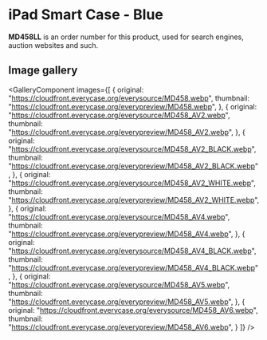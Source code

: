 
# iPad Smart Case - Blue

<Callout type='info' emoji='👉🏻'>**MD458LL** is an order number for this product, used for search engines, auction websites and such.</Callout>

## Image gallery

<GalleryComponent
    images={[
      {
        original: "https://cloudfront.everycase.org/everysource/MD458.webp",
        thumbnail: "https://cloudfront.everycase.org/everypreview/MD458.webp",
      },
      {
        original: "https://cloudfront.everycase.org/everysource/MD458_AV2.webp",
        thumbnail: "https://cloudfront.everycase.org/everypreview/MD458_AV2.webp",
      },
      {
        original: "https://cloudfront.everycase.org/everysource/MD458_AV2_BLACK.webp",
        thumbnail: "https://cloudfront.everycase.org/everypreview/MD458_AV2_BLACK.webp",
      },
      {
        original: "https://cloudfront.everycase.org/everysource/MD458_AV2_WHITE.webp",
        thumbnail: "https://cloudfront.everycase.org/everypreview/MD458_AV2_WHITE.webp",
      },
      {
        original: "https://cloudfront.everycase.org/everysource/MD458_AV4.webp",
        thumbnail: "https://cloudfront.everycase.org/everypreview/MD458_AV4.webp",
      },
      {
        original: "https://cloudfront.everycase.org/everysource/MD458_AV4_BLACK.webp",
        thumbnail: "https://cloudfront.everycase.org/everypreview/MD458_AV4_BLACK.webp",
      },
      {
        original: "https://cloudfront.everycase.org/everysource/MD458_AV5.webp",
        thumbnail: "https://cloudfront.everycase.org/everypreview/MD458_AV5.webp",
      },
      {
        original: "https://cloudfront.everycase.org/everysource/MD458_AV6.webp",
        thumbnail: "https://cloudfront.everycase.org/everypreview/MD458_AV6.webp",
      }
    ]}
  />
